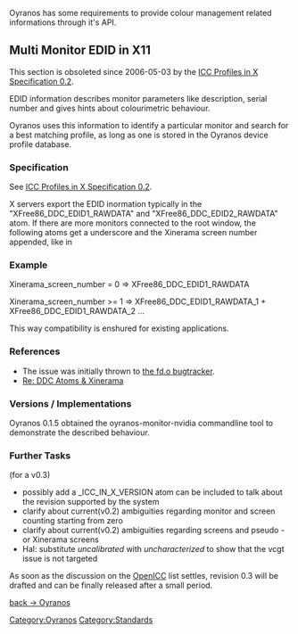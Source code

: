 Oyranos has some requirements to provide colour management related informations through it's API.


== Multi Monitor EDID in X11 ==

This section is obsoleted since 2006-05-03 by the [[ICC Profiles in X Specification 0.2]].

EDID information describes monitor parameters like description, serial number and gives hints about colourimetric behaviour. 

Oyranos uses this information to identify a particular monitor and search for a best matching profile, as long as one is stored in the Oyranos device profile database.

=== Specification ===
See [[ICC Profiles in X Specification 0.2]].

X servers export the EDID inormation typically in the "XFree86_DDC_EDID1_RAWDATA" and "XFree86_DDC_EDID2_RAWDATA" atom. If there are more monitors connected to the root window, the following atoms get a underscore and the Xinerama screen number appended, like in 

=== Example ===
Xinerama_screen_number = 0 => XFree86_DDC_EDID1_RAWDATA

Xinerama_screen_number >= 1 => XFree86_DDC_EDID1_RAWDATA_1 + XFree86_DDC_EDID1_RAWDATA_2 ...

This way compatibility is enshured for existing applications.

=== References ===
* The issue was initially thrown to [https://bugs.freedesktop.org/show_bug.cgi?id=3910 the fd.o bugtracker].
* [http://www.mail-archive.com/devel@xfree86.org/msg01297.html Re: DDC Atoms & Xinerama]

=== Versions / Implementations ===
Oyranos 0.1.5 obtained the oyranos-monitor-nvidia commandline tool to demonstrate the described behaviour.

=== Further Tasks ===
(for a v0.3)
* possibly add a _ICC_IN_X_VERSION atom can be included to talk about the revision supported by the system
* clarify about current(v0.2) ambiguities regarding monitor and screen counting starting from zero
* clarify about current(v0.2) ambiguities regarding screens and pseudo - or Xinerama screens
* Hal: substitute ''uncalibrated'' with ''uncharacterized'' to show that the vcgt issue is not targeted

As soon as the discussion on the [[OpenICC]] list settles, revision 0.3 will be drafted and can be finally released after a small period.


[[Oyranos|back -> Oyranos]]
[[Category:Oyranos]]
[[Category:Standards]]